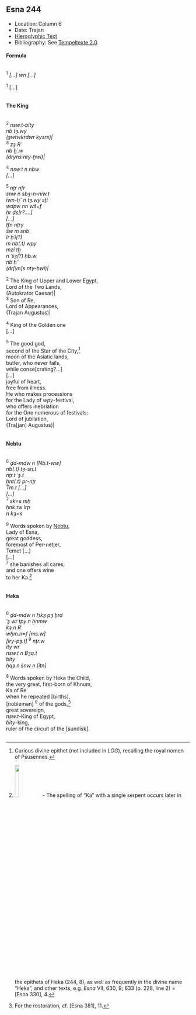 ## Esna 244 {-}  
  
<style>  
  
  .col2 {  
    columns: 2 320px;         /* number of columns and width in pixels*/  
    -webkit-columns: 2 320px; /* chrome, safari */  
    -moz-columns: 2 320px;    /* firefox */  
    -webkit-column-break-inside: avoid;  
    -page-break-inside: avoid;  
    -break-inside: avoid;  
  }  
  
</style> 

- Location: Column 6
- Date: Trajan
- [Hieroglyphic Text](https://www.ifao.egnet.net/uploads/publications/enligne/Temples-Esna003.pdf#page=165){target="_blank"}  
- Bibliography: See [Tempeltexte 2.0](http://www.tempeltexte.uni-tuebingen.de/portal/#/text-detail/1030){target="_blank"}  

#### Formula {-}

<div class="col2">  
  
^1^ *[...] wn [...]*  
    
^1^ [...]  

</div>

#### The King {-}

<div class="col2">  
  
^2^ *nsw.t-bỉty*  
*nb tȝ.wy*  
*(ȝwtwkrdwr kysrs)|*  
^3^ *zȝ Rʿ*  
*nb ḫʿ.w*  
*(dryns nty-ḫwỉ)|*  
   
^4^ *nsw.t n nbw*  
*[...]*  
   
^5^ *nṯr nfr*   
*snw n sbȝ-n-nỉw.t*  
*ỉwn-ḥʿʿ n tȝ.wy sṯỉ*  
*wdpw nn wš=f*  
*ḥr ḏs[r?....]*  
*[...]*  
*tfn nṯry*  
*šw m snb*  
*ỉr ḫʿỉ(?)*  
*m nb(.t) wpy*  
*mzỉ tḫ*  
*n ʿšȝ(?) ḥb.w*  
*nb ḥʿʿ*   
*(dr[yn]s nty-ḫwỉ)|*  

^2^ The King of Upper and Lower Egypt,  
Lord of the Two Lands,   
(Autokrator Caesar)|  
^3^ Son of Re,   
Lord of Appearances,   
(Trajan Augustus)|   
  
^4^ King of the Golden one  
[...]   
  
^5^ The good god,  
second of the Star of the City,[^fn-244-1]    
moon of the Asiatic lands,  
butler, who never fails,  
while conse[crating?...]  
[...]  
joyful of heart,    
free from illness.    
He who makes processions    
for the Lady of *wpy*-festival,    
who offers inebriation  
for the One numerous of festivals:  
Lord of jubilation,  
(Tra[jan] Augustus)|  
  
</div>

[^fn-244-1]: Curious divine epithet (not included in *LGG*), recalling the royal nomen of Psusennes.  

#### Nebtu {-}

<div class="col2">  
  
^6^ *ḏd-mdw n [Nb.t-ww]*  
*nb(.t) tȝ-sn.t*  
*nṯr.t ʿȝ.t*  
*ḫnt(.t) pr-nṯr*  
*Tm.t [...]*  
*[...]*   
^7^ *sk=s mḥ*    
*ḥnk.tw ỉrp*    
*n kȝ=s*  


^9^ Words spoken by [Nebtu],  
Lady of Esna,  
great goddess,  
foremost of Per-netjer,  
Temet [...]  
[...]  
^7^ she banishes all cares,   
and one offers wine  
to her Ka.[^fn-244-2]  

</div>

[^fn-244-2]: ![](./images/244_7.png){width=15%} - The spelling of "Ka" with a single serpent occurs later in the epithets of Heka (244, 8), as well as frequently in the divine name "Heka", and other texts, e.g. *Esna* VII, 630, 9; 633 (p. 228, line 2) = [Esna 330], 4.  

#### Heka {-} 

<div class="col2">

^8^ *ḏd-mdw n Ḥkȝ pȝ ẖrd*  
*ʿȝ wr tpy n ẖnmw*  
*kȝ n Rʿ*  
*wḥm.n=f [ms.w]*  
*[ỉry-pȝ.t]* ^9^ *nṯr.w*  
*ỉty wr*  
*nsw.t n Bȝq.t*  
*bỉty*  
*ḥqȝ n šnw n [ỉtn]*  
   
^8^ Words spoken by Heka the Child,    
the very great, first-born of Khnum,    
Ka of Re  
when he repeated [births],  
[nobleman] ^9^ of the gods,[^fn-244-3]     
great sovereign,    
*nsw.t-*King of Egypt,    
*bỉty*-king,    
ruler of the circuit of the [sundisk].  

</div>

[^fn-244-3]: For the restoration, cf. [Esna 381], 11.